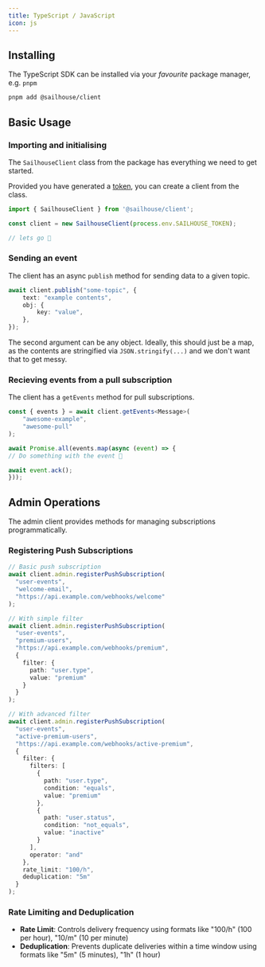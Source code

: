 ```yaml
---
title: TypeScript / JavaScript
icon: js
---
```


## Installing

The TypeScript SDK can be installed via your _favourite_ package manager, e.g. `pnpm`

```sh
pnpm add @sailhouse/client
```

## Basic Usage

### Importing and initialising

The `SailhouseClient` class from the package has everything we need to get started.

Provided you have generated a [token](/reference/tokens), you can create a client from the class.

```typescript
import { SailhouseClient } from '@sailhouse/client';

const client = new SailhouseClient(process.env.SAILHOUSE_TOKEN);

// lets go 🎉
```


### Sending an event

The client has an async `publish` method for sending data to a given topic.

```ts
await client.publish("some-topic", {
    text: "example contents",
    obj: {
        key: "value",
    },
});
```

The second argument can be any object. Ideally, this should just be a map, as the contents are stringified via `JSON.stringify(...)` and we don't want that to get messy.

### Recieving events from a pull subscription

The client has a `getEvents` method for pull subscriptions.


```ts
const { events } = await client.getEvents<Message>(
    "awesome-example",
    "awesome-pull"
);

await Promise.all(events.map(async (event) => {
// Do something with the event 🤔

await event.ack();
}));
```

## Admin Operations

The admin client provides methods for managing subscriptions programmatically.

### Registering Push Subscriptions

```typescript
// Basic push subscription
await client.admin.registerPushSubscription(
  "user-events",
  "welcome-email", 
  "https://api.example.com/webhooks/welcome"
);

// With simple filter
await client.admin.registerPushSubscription(
  "user-events",
  "premium-users",
  "https://api.example.com/webhooks/premium",
  {
    filter: {
      path: "user.type",
      value: "premium"
    }
  }
);

// With advanced filter
await client.admin.registerPushSubscription(
  "user-events", 
  "active-premium-users",
  "https://api.example.com/webhooks/active-premium",
  {
    filter: {
      filters: [
        {
          path: "user.type",
          condition: "equals", 
          value: "premium"
        },
        {
          path: "user.status",
          condition: "not_equals",
          value: "inactive" 
        }
      ],
      operator: "and"
    },
    rate_limit: "100/h",
    deduplication: "5m"
  }
);
```

### Rate Limiting and Deduplication

- **Rate Limit**: Controls delivery frequency using formats like "100/h" (100 per hour), "10/m" (10 per minute)
- **Deduplication**: Prevents duplicate deliveries within a time window using formats like "5m" (5 minutes), "1h" (1 hour)
